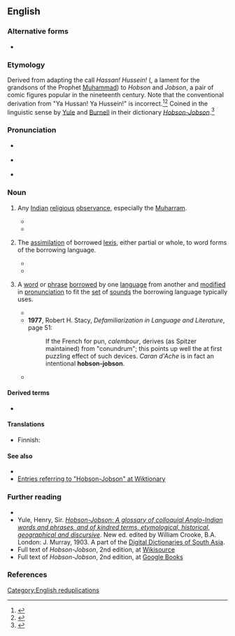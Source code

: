 {{also|hobson-jobson}}
==English==
{{was wotd|2009|September|8}}

===Alternative forms===
* {{l|en|hobson-jobson}}

===Etymology===
Derived from adapting the call ''Hassan! Hussein!'' ({{m|ar|حسن حسين|tr=ḥasan! ḥusayn!||}}, a lament for the grandsons of the Prophet [[Muhammad]]) to ''Hobson'' and ''Jobson'', a pair of comic figures popular in the nineteenth century. Note that the conventional derivation from "Ya Hussan! Ya Hussein!" is incorrect.<ref>{{cite-book|year=2010|author=T. Nagle|title='Cunning Passages, Contrived Corridors': Unexpected Essays in the History of Lexicography|chapter='There is Much, Very Much, in the Name of a Book' or, the Famous Title of Hobson-Jobson and How it Got that Way|isbn=8876992073|publisher=Monza: Polimetrica|page=111–128}}</ref><ref>{{cite-magazine|year=2014|author=James Lambert|title=A much tortured expression: A new look at Hobson-Jobson.|volume=27|issue=1|page=54-88|magazine=International Journal of Lexicography|url=http://ijl.oxfordjournals.org/content/early/2013/11/27/ijl.ect037}}</ref>
Coined in the linguistic sense by [[w:Henry Yule|Yule]] and [[w:Arthur Coke Burnell|Burnell]] in their dictionary [[w:Hobson-Jobson|''Hobson-Jobson'']].<ref>{{cite-magazine|year=2014|author=James Lambert|title=A much tortured expression: A new look at Hobson-Jobson.|volume=27|issue=1|page=54-88|magazine=International Journal of Lexicography|url=http://ijl.oxfordjournals.org/content/early/2013/11/27/ijl.ect037}}</ref>

===Pronunciation===
* {{a|UK}} {{IPA|/ˌhɒb.sənˈdʒɒb.sən/|lang=en}}
* {{a|US}} {{IPA|/ˌhɑb.sənˈdʒɑb.sən/|lang=en}}
* {{audio|en-au-Hobson-Jobson.ogg|Audio (AU)|lang=en}}

===Noun===
{{examples|examples=* English {{m|en|hoosegow||jail}} from Spanish {{m|es|juzgado|}}
* English {{m|en|plonk||cheap wine}} from the word "''blanc''" in {{m|fr|vin blanc||white wine}}}}
{{en-noun}}

# {{lb|en|Anglo-Indian|slang|obsolete}} Any [[Indian]] [[religious]] [[observance]], especially the [[Muharram]].
#* {{quote-book|lang=en|year=1851|title=Jamie Gordon|page=85|passage=‘You must be moped to death in this dull place; and next week is '''Hobson Jobson'''. Can’t you throw some dust any how, in the eyes of the cat, and meet me and Philip somewhere, and so get away to the Tamacha.’}}
#* {{quote-journal|1=en|date=8 Apr 1903|journal=Queensland Figaro|place=Brisbane|page=23|column=2|text=The dusky sons of Mohammed have been having a high old time down at the British India Company’s wharves during the past few days. [. . .] It was the great week of ‘'''Hobson-Jobson''',’ as it is known out East, or the time of the Mohurram.}}
# {{lb|en|linguistics|uncountable}} The [[assimilation]] of borrowed [[lexis]], either partial or whole, to word forms of the borrowing language.
#* {{quote-book|lang=en|year=1886||author=Yule|last=Yule|first=Henry|authorlink=Henry Yule|author2=Burnell|last2=Burnell|first2=A.C.|authorlink2=Arthur Coke Burnell|title=Hobson-Jobson|page=265|passage=''Falaun'', s. [. . .] gradually, by a process of '''Hobson-Jobson''', this was turned into ''Forlorn''.}}
#* {{quote-journal|1=en|date=20 Feb 1909|journal=The Argus|place=Melbourne|page=6|column=4|text=Learned persons, especially those who know all about ‘Volksetymologie,’ whether under that imposing name, or more familiarly as ‘'''Hobson-Jobson''',’ are advised to pass on to the next question.}}
# {{lb|en|linguistics|countable}} A [[word]] or [[phrase]] [[borrow]]ed by one [[language]] from another and [[modify|modified]] in [[pronunciation]] to fit the [[set]] of [[sound]]s the borrowing language typically uses.
#: {{cot|en|mondegreen}}
#* {{quote-journal|1=en|date=June 1899|journal=Indian Antiquary|page=161|column=2|text=CARAFT, here is a delicious '''Hobson-Jobson''' from that veritable well of curious Anglo-Indianisms, the ''Madras Manual of Administration''[.]}}
#* '''1977''', Robert H. Stacy, ''Defamiliarization in Language and Literature'', page 51:
#*: If the French for pun, ''calembour'', derives (as Spitzer maintained) from "conundrum"; this points up well the at first puzzling effect of such devices. ''Caran d'Ache'' is in fact an intentional '''hobson-jobson'''.
#* {{quote-text|lang=en|year=2003|author=Jan Venolia|title=The Right Word!|page=4|passage=A '''Hobson-Jobson''' turns a difficult word or phrase into something more tractable (or perhaps less offensive). By that route, a Texas river that French trappers had named Purgatoire became the Picketwire, and the Malay word ''kampong'' became the English word ''compound''.}}

====Derived terms====
* {{l|en|law of Hobson-Jobson}}

====Translations====
{{trans-top|borrowed word or phrase with altered pronunciation}}
* Finnish: {{t|fi|erikoislaina}}
{{trans-mid}}
{{trans-bottom}}

====See also====
* {{l|en|calque}}
* [http://en.wiktionary.org/w/index.php?title=Special%3ASearch&redirs=0&search=hobson-jobson&fulltext=Search&ns0=1&ns100=1&title=Special%3ASearch&advanced=1&fulltext=Advanced+search Entries referring to "Hobson-Jobson" at Wiktionary]

===Further reading===
* {{pedia}}
* Yule, Henry, Sir. [http://dsal.uchicago.edu/dictionaries/hobsonjobson ''Hobson-Jobson: A glossary of colloquial Anglo-Indian words and phrases, and of kindred terms, etymological, historical, geographical and discursive'']. New ed. edited by William Crooke, B.A. London: J. Murray, 1903. A part of the [http://dsal.uchicago.edu/dictionaries/ Digital Dictionaries of South Asia].
* Full text of ''Hobson-Jobson'', 2nd edition, at [[s:en:Index:Hobson-Jobson_a_glossary_of_colloquial_Anglo-Indian_words_and_phrases,_and_of_kindred_terms,_etymological,_historical,_geographical_and_discursive.djvu|Wikisource]]
* Full text of ''Hobson-Jobson'', 2nd edition, at [http://books.google.com/books?id=PQYYAAAAMAAJ&printsec=frontcover&dq=hobson-jobson&ei=N3JKSqa4BoGczQT-w7myBg Google Books]

===References===
<references/>

[[Category:English reduplications]]